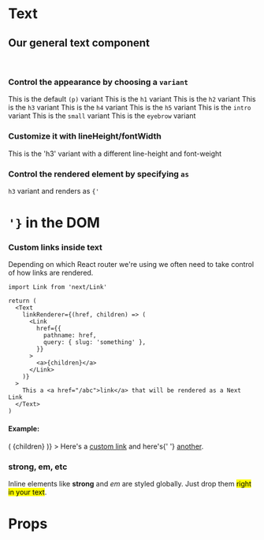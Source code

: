 
<Meta title="Core/Text" component={Text} />

# Text

## Our general text component

<br />

### Control the appearance by choosing a `variant`

<Canvas>
  <Story name="Variants">
    <Text>
      This is the default <code>(p)</code> variant
    </Text>
    <Text variant="h1">
      This is the <code>h1</code> variant
    </Text>
    <Text variant="h2">
      This is the <code>h2</code> variant
    </Text>
    <Text variant="h3">
      This is the <code>h3</code> variant
    </Text>
    <Text variant="h4">
      This is the <code>h4</code> variant
    </Text>
    <Text variant="h5">
      This is the <code>h5</code> variant
    </Text>
    <Text variant="intro">
      This is the <code>intro</code> variant
    </Text>
    <Text variant="small">
      This is the <code>small</code> variant
    </Text>
    <Text variant="eyebrow">
      This is the <code>eyebrow</code> variant
    </Text>
  </Story>
</Canvas>

### Customize it with lineHeight/fontWidth

<Canvas>
  <Story name="Customize">
    <Text variant="h3" lineHeight="lg" fontWeight="light">
      This is the 'h3' variant with a different line-height and font-weight
    </Text>
  </Story>
</Canvas>

### Control the rendered element by specifying `as`

<Canvas>
  <Story name="Element">
    <Text variant="h3" as="h1">
      <code>h3</code> variant and renders as <code>{'<h1/>'}</code> in the DOM
    </Text>
  </Story>
</Canvas>

### Custom links inside text

Depending on which React router we're using we often need to take control of how links are rendered.

```tsx
import Link from 'next/Link'

return (
  <Text
    linkRenderer={(href, children) => (
      <Link
        href={{
          pathname: href,
          query: { slug: 'something' },
        }}
      >
        <a>{children}</a>
      </Link>
    )}
  >
    This a <a href="/abc">link</a> that will be rendered as a Next Link
  </Text>
)
```

#### Example:

<Canvas>
  <Story name="Custom link renderer">
    <Text
      linkRenderer={(href, children) => (
        <Text as="a" href={href} color="red400" fontWeight="semiBold">
          {children}
        </Text>
      )}
    >
      Here's a <a href="/test">custom link</a> and here's{' '}
      <a href="/test2">another</a>.
    </Text>
  </Story>
</Canvas>

### strong, em, etc

<Canvas>
  <Story name="Inline elements">
    <Text>
      Inline elements like <strong>strong</strong> and <em>em</em> are styled
      globally. Just drop them <mark>right in your text</mark>.
    </Text>
  </Story>
</Canvas>

# Props

<Props of={Text} />
